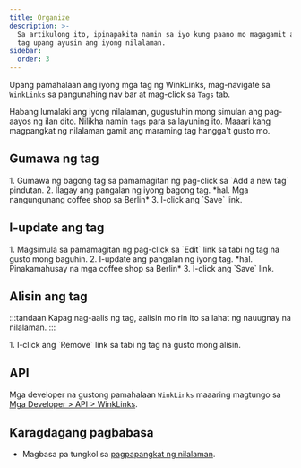 ```yaml
---
title: Organize
description: >-
  Sa artikulong ito, ipinapakita namin sa iyo kung paano mo magagamit ang mga
  tag upang ayusin ang iyong nilalaman.
sidebar:
  order: 3
---
```


Upang pamahalaan ang iyong mga tag ng WinkLinks, mag-navigate sa `WinkLinks` sa pangunahing nav bar at mag-click sa `Tags` tab.

Habang lumalaki ang iyong nilalaman, gugustuhin mong simulan ang pag-aayos ng ilan dito. Nilikha namin `tags` para sa layuning ito. Maaari kang magpangkat ng nilalaman gamit ang maraming tag hangga't gusto mo.

## Gumawa ng tag

<Steps>
  1. Gumawa ng bagong tag sa pamamagitan ng pag-click sa `Add a new tag` pindutan.
  2. Ilagay ang pangalan ng iyong bagong tag. *hal. Mga nangungunang coffee shop sa Berlin*
  3. I-click ang `Save` link.
</Steps>


## I-update ang tag

<Steps>
  1. Magsimula sa pamamagitan ng pag-click sa `Edit` link sa tabi ng tag na gusto mong baguhin.
  2. I-update ang pangalan ng iyong tag. *hal. Pinakamahusay na mga coffee shop sa Berlin*
  3. I-click ang `Save` link.
</Steps>


## Alisin ang tag

:::tandaan
Kapag nag-aalis ng tag, aalisin mo rin ito sa lahat ng nauugnay na nilalaman.
:::

<Steps>
  1. I-click ang `Remove` link sa tabi ng tag na gusto mong alisin.
</Steps>


## API

Mga developer na gustong pamahalaan `WinkLinks` maaaring magtungo sa [Mga Developer > API > WinkLinks](/developers/apis/#winklinks-api).

## Karagdagang pagbabasa

* Magbasa pa tungkol sa [pagpapangkat ng nilalaman](/link-manager/content#grouping-content).

